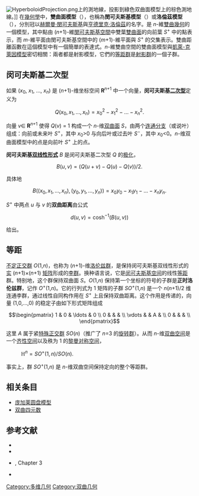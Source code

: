 [[File:HyperboloidProjection.png|thumb]]上的測地線，投影到綠色双曲面模型上的棕色測地線。]]
在[[幾何學|幾何學]]中，'''雙曲面模型'''（{{lang|en|hyperboloid model}}），也稱為'''閔可夫斯基模型'''（{{lang|en|Minkowski model}}）或'''洛倫茲模型'''（{{lang|en|Lorentz model}}），分別冠以[[赫爾曼·閔可夫斯基|赫爾曼·閔可夫斯基]]與[[亨德里克·洛倫茲|亨德里克·洛倫茲]]的名字。是 ''n''-維[[雙曲幾何|雙曲幾何]]的一個模型，其中點由 (''n''+1)-維[[閔可夫斯基空間|閔可夫斯基空間]]中雙葉[[雙曲面|雙曲面]]的向前葉 ''S''<sup>+</sup> 中的點表示，而 ''m''-維平面由閔可夫斯基空間中的 (''m''+1)-維平面與 ''S''<sup>+</sup> 的交集表示。雙曲距離函數在這個模型中有一個簡單的表達式。''n''-維雙曲空間的雙曲面模型與[[凱萊-克萊因模型|凱萊-克萊因模型]]密切相關：兩者都是射影模型，它們的[[等距群|等距群]]是[[射影群|射影群]]的一個子群。
== 闵可夫斯基二次型 == 
{{main|闵可夫斯基空间}}

如果 (''x''<sub>0</sub>, ''x''<sub>1</sub>, …, ''x''<sub>''n''</sub>) 是 (''n''+1)-维坐标空间 '''R'''<sup>''n''+1</sup> 中一个向量，'''闵可夫斯基[[二次型|二次型]]'''定义为

:<math> Q(x_0, x_1, \ldots, x_n) = x_0^2 - x_1^2 - \ldots - x_n^2.</math>

向量 ''v''∈ '''R'''<sup>''n''+1</sup> 使得 ''Q''(''v'') = 1 构成一个 ''n''-维[[双曲面|双曲面]] ''S''，由两个[[連通分支_(拓撲)|连通分支]]（或说叶）组成：向前或未来叶  ''S''<sup>+</sup>，其中 ''x''<sub>0</sub>>0 与向后叶或过去叶 ''S''<sup>−</sup>，其中 ''x''<sub>0</sub><0。''n''-维双曲面模型中的点是向前叶 ''S''<sup>+</sup> 上的点。

'''闵可夫斯基[[双线性形式|双线性形式]]''' ''B'' 是闵可夫斯基二次型 ''Q'' 的[[极化恒等式|极化]]，

:<math>B(u, v) = (Q(u+v)-Q(u)-Q(v))/2.</math>

具体地
:<math>B((x_0, x_1, \ldots, x_n), (y_0, y_1, \ldots, y_n)) = x_0y_0 - x_1 y_1 - \ldots - x_n y_n.</math>

''S''<sup>+</sup> 中两点 ''u'' 与 ''v'' 的'''双曲距离'''由公式

:<math>d(u, v) = \cosh^{-1}(B(u, v))</math>

给出。

== 等距==

[[不定正交群|不定正交群]] ''O''(1,''n'')，也称为 (''n''+1)-维[[洛伦兹群|洛伦兹群]]，是保持闵可夫斯基双线性形式的[[实数|实]] (''n''+1)×(''n''+1) [[矩阵|矩阵]]形成的[[李群|李群]]。换种语言说，它是[[闵可夫斯基空间|闵可夫斯基空间]]的线性[[等距|等距]]群。特别地，这个群保持双曲面 ''S''。''O''(1,''n'') 保持第一个坐标的符号的子群是'''正时洛伦兹群'''，记作 ''O''<sup>+</sup>(1,''n'')。它的行列式为 1 矩阵的子群 ''SO''<sup>+</sup>(1,''n'') 是一个 ''n''(''n''+1)/2 维连通李群，通过线性自同构作用在 ''S''<sup>+</sup> 上且保持双曲距离。这个作用是传递的，向量 (1,0,…,0) 的稳定子由如下形式矩阵组成

:<math>\begin{pmatrix}  
1      & 0 & \ldots & 0 \\
0      &   &        &   \\
\vdots &   & A      &   \\
0      &   &        &   \\
\end{pmatrix}</math>

这里 ''A'' 属于紧[[特殊正交群|特殊正交群]] ''SO''(''n'')（推广了 ''n''=3 的[[旋转群|旋转群]]）。从而 ''n''-维[[双曲空间|双曲空间]]是一个[[齐性空间|齐性空间]]以及秩为 1 的[[黎曼对称空间|黎曼对称空间]]，

: <math> \mathbb{H}^n=SO^{+}(1,n)/SO(n).</math>

事实上，群 ''SO''<sup>+</sup>(1,''n'') 是 ''n''-维双曲空间保持定向的整个等距群。

==相关条目==

* [[庞加莱圆盘模型|庞加莱圆盘模型]]
* [[双曲四元数|双曲四元数]]

==参考文献==
* {{Citation | last1=Alekseevskij | first1=D.V. | last2=Vinberg | first2=E.B. | last3=Solodovnikov | first3=A.S. | title=Geometry of Spaces of Constant Curvature | publisher=Springer-Verlag | location=Berlin, New York | series=Encyclopaedia of Mathematical Sciences | isbn=3-540-52000-7 | year=1993}}
* {{Citation | last1=Anderson | first1=James | title=Hyperbolic Geometry  | publisher=[[Springer-Verlag|Springer-Verlag]] | location=Berlin, New York | edition=2nd | series=Springer Undergraduate Mathematics Series | isbn=978-1-85233-934-0 | year=2005}}
* {{Citation | last1=Ratcliffe | first1=John G. | title=Foundations of hyperbolic manifolds | publisher=[[Springer-Verlag|Springer-Verlag]] | location=Berlin, New York | isbn=978-0-387-94348-0 | year=1994}}, Chapter 3
* {{Citation | last1=Ryan | first1=Patrick J. | title=Euclidean and non-Euclidean geometry: An analytical approach | publisher=[[Cambridge_University_Press|Cambridge University Press]] | location=Cambridge, London, New York, New Rochelle, Melbourne, Sydney | isbn=0-521-25654-2 | year=1986 }}

[[Category:多维几何|Category:多维几何]]
[[Category:双曲几何|Category:双曲几何]]